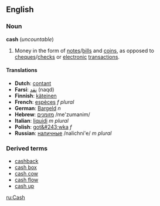 ==English==
===Noun===
'''cash''' (''uncountable'')

#Money in the form of [[note]]s/[[bill]]s and [[coin]]s, as opposed to [[cheque]]s/[[check]]s or [[electronic]] [[transaction]]s.

====Translations====
*'''Dutch''': [[contant]]
*'''Farsi''': [[نقد]] (naqd)
*'''Finnish''': [[käteinen]]
*'''French''': [[espèces]] ''f plural''
*'''German''': [[Bargeld]] ''n''
*'''Hebrew''': [[:he:מזומנים|מזומנים]] /me'zumanim/
*'''Italian''': [[liquidi]] ''m plural''
*'''Polish''': [[got&#243;wka]] ''f''
*'''Russian''': [[:ru:наличные|наличные]] /nalichni'e/ ''m plural''

===Derived terms===
*[[cashback]]
*[[cash box]]
*[[cash cow]]
*[[cash flow]]
*[[cash up]]

[[ru:Cash]]